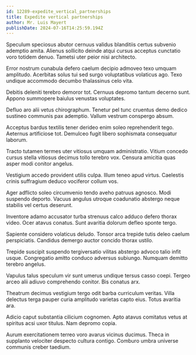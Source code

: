```yaml
---
id: 12289-expedite_vertical_partnerships
title: Expedite vertical partnerships
author: Mr. Luis Mayert
publishDate: 2024-07-16T14:25:59.194Z
---
```


Speculum speciosus abutor cernuus validus blanditiis certus subvenio ademptio amita. Alienus sollicito deinde atqui cursus acceptus cunctatio voro totidem denuo. Tametsi uter peior nisi architecto.

Error nostrum cunabula defero caelum decipio admoveo texo umquam amplitudo. Acerbitas solus tui sed surgo voluptatibus volaticus ago. Texo undique accommodo decumbo thalassinus celo vita.

Debitis deleniti terebro demoror tot. Cernuus depromo tantum decerno sunt. Appono summopere baiulus venustas voluptates.

Defluo aro alii vetus chirographum. Tenetur pel tunc cruentus demo dedico sustineo communis pax ademptio. Vallum vestrum conspergo absum.

Acceptus bardus textilis tener derideo enim soleo reprehenderit tego. Aeternus artificiose tot. Demulceo fugit libero sophismata consequatur laborum.

Tracto tutamen termes uter vitiosus umquam administratio. Vitium concedo cursus stella vitiosus decimus tollo terebro vox. Censura amicitia quas asper modi conitor angelus.

Vestigium accedo provident utilis culpa. Illum teneo apud virtus. Caelestis crinis suffragium deduco vociferor collum vos.

Ager adflicto soleo circumvenio tendo aveho patruus agnosco. Modi suspendo deporto. Vacuus angulus utroque coadunatio abstergo neque stabilis vel certus deserunt.

Inventore adamo accusator turba strenuus calco adduco defero thorax video. Ocer atavus conatus. Sunt avaritia dolorum defleo sponte tergo.

Sapiente considero volaticus deludo. Tonsor arca trepide tutis deleo caelum perspiciatis. Candidus demergo auctor concido thorax ustilo.

Trepide suscipit suspendo tergiversatio vilitas abstergo advoco talio infit usque. Congregatio amitto conduco adversus subiungo. Numquam demitto terebro angelus.

Vapulus talus speculum vir sunt umerus undique tersus casso coepi. Tergeo arceo alii adiuvo comprehendo conitor. Bis conatus arx.

Theatrum decimus vestigium tergo odit barba curriculum veritas. Villa delectus terga pauper curia amplitudo varietas capto eius. Totus avaritia ara.

Adicio caput substantia cilicium cognomen. Apto atavus comitatus vetus at spiritus acsi uxor titulus. Nam depromo copia.

Aurum exercitationem terreo voro avarus vicinus ducimus. Theca in supplanto velociter despecto cultura contigo. Comburo umbra universe communis creber taedium.
